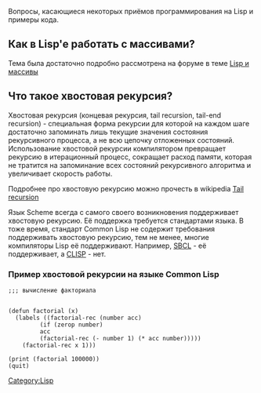 Вопросы, касающиеся некоторых приёмов программирования на Lisp и примеры кода.

==Как в Lisp'е работать с массивами?==

Тема была достаточно подробно рассмотрена на форуме в теме [http://www.linux.org.ru/view-message.jsp?msgid=1876259 Lisp и массивы]
==Что такое хвостовая рекурсия?==

Хвостовая рекурсия (концевая рекурсия, tail recursion, tail-end recursion) - специальная форма рекурсии для которой на каждом шаге достаточно запоминать лишь текущие значения состояния рекурсивного процесса, а не всю цепочку отложенных состояний. Использование хвостовой рекурсии компилятором превращает рекурсию в итерационный процесс, сокращает расход памяти, которая не тратится на запоминание всех состояний рекурсивного алгоритма и увеличивает скорость работы.

Подробнее про хвостовую рекурсию можно прочесть в wikipedia [http://en.wikipedia.org/wiki/Tail_recursion Tail recursion]

Язык Scheme всегда с самого своего возникновения поддерживает хвостовую рекурсию. Её поддержка требуется стандартами языка. В тоже время, стандарт Common Lisp не содержит требования поддерживать хвостовую рекурсию, тем не менее, многие компиляторы Lisp её поддерживают. Например, [http://www.sbcl.org/ SBCL] - её поддерживает, а [http://clisp.cons.org/ CLISP] - нет.

===Пример хвостовой рекурсии на языке Common Lisp===

<pre style="" name="code" class="lisp">
;;; вычисление факториала


(defun factorial (x)
  (labels ((factorial-rec (number acc)
	     (if (zerop number)
		 acc
		 (factorial-rec (- number 1) (* acc number)))))
    (factorial-rec x 1)))

(print (factorial 100000))
(quit)
</pre>
[[Category:Lisp]]

